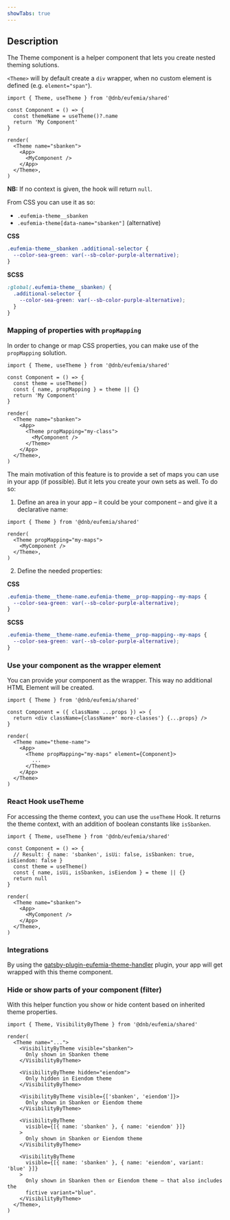 ```yaml
---
showTabs: true
---
```


## Description

The Theme component is a helper component that lets you create nested theming solutions.

`<Theme>` will by default create a `div` wrapper, when no custom element is defined (e.g. `element="span"`).

```tsx
import { Theme, useTheme } from '@dnb/eufemia/shared'

const Component = () => {
  const themeName = useTheme()?.name
  return 'My Component'
}

render(
  <Theme name="sbanken">
    <App>
      <MyComponent />
    </App>
  </Theme>,
)
```

**NB:** If no context is given, the hook will return `null`.

From CSS you can use it as so:

- `.eufemia-theme__sbanken`
- `.eufemia-theme[data-name="sbanken"]` (alternative)

**CSS**

```css
.eufemia-theme__sbanken .additional-selector {
  --color-sea-green: var(--sb-color-purple-alternative);
}
```

**SCSS**

```scss
:global(.eufemia-theme__sbanken) {
  .additional-selector {
    --color-sea-green: var(--sb-color-purple-alternative);
  }
}
```

### Mapping of properties with `propMapping`

In order to change or map CSS properties, you can make use of the `propMapping` solution.

```tsx
import { Theme, useTheme } from '@dnb/eufemia/shared'

const Component = () => {
  const theme = useTheme()
  const { name, propMapping } = theme || {}
  return 'My Component'
}

render(
  <Theme name="sbanken">
    <App>
      <Theme propMapping="my-class">
        <MyComponent />
      </Theme>
    </App>
  </Theme>,
)
```

The main motivation of this feature is to provide a set of maps you can use in your app (if possible). But it lets you create your own sets as well. To do so:

1. Define an area in your app – it could be your component – and give it a declarative name:

```tsx
import { Theme } from '@dnb/eufemia/shared'

render(
  <Theme propMapping="my-maps">
    <MyComponent />
  </Theme>,
)
```

2. Define the needed properties:

**CSS**

```css
.eufemia-theme__theme-name.eufemia-theme__prop-mapping--my-maps {
  --color-sea-green: var(--sb-color-purple-alternative);
}
```

**SCSS**

```scss
.eufemia-theme__theme-name.eufemia-theme__prop-mapping--my-maps {
  --color-sea-green: var(--sb-color-purple-alternative);
}
```

### Use your component as the wrapper element

You can provide your component as the wrapper. This way no additional HTML Element will be created.

```tsx
import { Theme } from '@dnb/eufemia/shared'

const Component = ({ className ...props }) => {
  return <div className={className+' more-classes'} {...props} />
}

render(
  <Theme name="theme-name">
    <App>
      <Theme propMapping="my-maps" element={Component}>
        ...
      </Theme>
    </App>
  </Theme>
)
```

### React Hook useTheme

For accessing the theme context, you can use the `useTheme` Hook. It returns the theme context, with an addition of boolean constants like `isSbanken`.

```tsx
import { Theme, useTheme } from '@dnb/eufemia/shared'

const Component = () => {
  // Result: { name: 'sbanken', isUi: false, isSbanken: true, isEiendom: false }
  const theme = useTheme()
  const { name, isUi, isSbanken, isEiendom } = theme || {}
  return null
}

render(
  <Theme name="sbanken">
    <App>
      <MyComponent />
    </App>
  </Theme>,
)
```

### Integrations

By using the [gatsby-plugin-eufemia-theme-handler](https://github.com/dnbexperience/gatsby-plugin-eufemia-theme-handler) plugin, your app will get wrapped with this theme component.

### Hide or show parts of your component (filter)

With this helper function you show or hide content based on inherited theme properties.

```tsx
import { Theme, VisibilityByTheme } from '@dnb/eufemia/shared'

render(
  <Theme name="...">
    <VisibilityByTheme visible="sbanken">
      Only shown in Sbanken theme
    </VisibilityByTheme>

    <VisibilityByTheme hidden="eiendom">
      Only hidden in Eiendom theme
    </VisibilityByTheme>

    <VisibilityByTheme visible={['sbanken', 'eiendom']}>
      Only shown in Sbanken or Eiendom theme
    </VisibilityByTheme>

    <VisibilityByTheme
      visible={[{ name: 'sbanken' }, { name: 'eiendom' }]}
    >
      Only shown in Sbanken or Eiendom theme
    </VisibilityByTheme>

    <VisibilityByTheme
      visible={[{ name: 'sbanken' }, { name: 'eiendom', variant: 'blue' }]}
    >
      Only shown in Sbanken then or Eiendom theme – that also includes the
      fictive variant="blue".
    </VisibilityByTheme>
  </Theme>,
)
```
